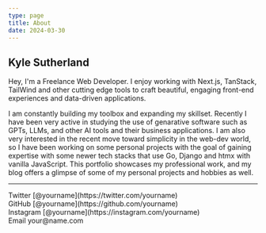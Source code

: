 ```yaml
---
type: page
title: About
date: 2024-03-30
---
```


## Kyle Sutherland

Hey, I'm a Freelance Web Developer. I enjoy working with Next.js, TanStack, TailWind and other 
cutting edge tools to craft beautiful, engaging front-end experiences and data-driven applications.

I am constantly building my toolbox and expanding my skillset. Recently I have been very active in 
studying the use of genarative software such as GPTs, LLMs, and other AI tools and their business 
applications. I am also very interested in the recent move toward simplicity in the web-dev world, 
so I have been working on some personal projects with the goal of gaining expertise with some newer 
tech stacks that use Go, Django and htmx with vanilla JavaScript. This portfolio showcases my 
professional work, and my blog offers a glimpse of some of my personal projects and hobbies as well.

---

<div>
  Twitter [@yourname](https://twitter.com/yourname)
  <br />
  GitHub [@yourname](https://github.com/yourname)
  <br />
  Instagram [@yourname](https://instagram.com/yourname)
  <br />
  Email your@name.com
</div>
